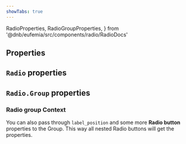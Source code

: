 ```yaml
---
showTabs: true
---
```


  RadioProperties,
  RadioGroupProperties,
} from '@dnb/eufemia/src/components/radio/RadioDocs'

## Properties

## `Radio` properties

<PropertiesTable props={RadioProperties} />

## `Radio.Group` properties

<PropertiesTable props={RadioGroupProperties} />

### Radio group Context

You can also pass through `label_position` and some more **Radio button** properties to the Group. This way all nested Radio buttons will get the properties.
